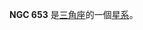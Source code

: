 {{NGCInfoBox|NGCID=NGC 653|發現者=讓·瑪璉·愛德華·史提芬|發現日期=1883年11月29日|其他編號=UGC 1193,MCG 6-4-58,ZWG 521.70|曆元=J2000.0|赤經=1時42分25.6秒
|赤緯=35°38'19"|星座=三角座|星體=星系|星等=13.5|表面亮度=12|藍等=14.3}}

'''NGC 653''' 是[[三角座|三角座]]的一個[[星系|星系]]。

{{NGCReference|653}}
{{Catalogs|NGC=653}}